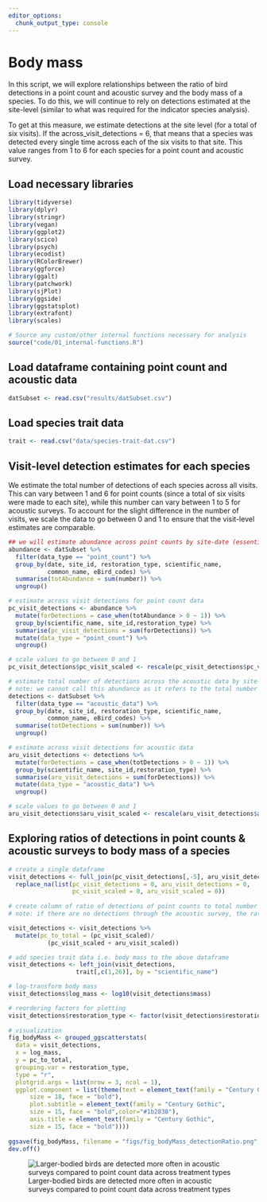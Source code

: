 ```yaml
---
editor_options: 
  chunk_output_type: console
---
```


# Body mass

In this script, we will explore relationships between the ratio of bird detections in a point count and acoustic survey and the body mass of a species. To do this, we will continue to rely on detections estimated at the site-level (similar to what was required for the indicator species analysis).   

To get at this measure, we estimate detections at the site level (for a total of six visits). If the across_visit_detections = 6, that means that a species was detected every single time across each of the six visits to that site. This value ranges from 1 to 6 for each species for a point count and acoustic survey.  

## Load necessary libraries
```r
library(tidyverse)
library(dplyr)
library(stringr)
library(vegan)
library(ggplot2)
library(scico)
library(psych)
library(ecodist)
library(RColorBrewer)
library(ggforce)
library(ggalt)
library(patchwork)
library(sjPlot)
library(ggside)
library(ggstatsplot)
library(extrafont)
library(scales)

# Source any custom/other internal functions necessary for analysis
source("code/01_internal-functions.R")
```

## Load dataframe containing point count and acoustic data
```r
datSubset <- read.csv("results/datSubset.csv")
```

## Load species trait data
```r
trait <- read.csv("data/species-trait-dat.csv")
```

## Visit-level detection estimates for each species  

We estimate the total number of detections of each species across all visits. This can vary between 1 and 6 for point counts (since a total of six visits were made to each site), while this number can vary between 1 to 5 for acoustic surveys. To account for the slight difference in the number of visits, we scale the data to go between 0 and 1 to ensure that the visit-level estimates are comparable.       
```r
## we will estimate abundance across point counts by site-date (essentially corresponding to visit)
abundance <- datSubset %>%
  filter(data_type == "point_count") %>%
  group_by(date, site_id, restoration_type, scientific_name,
           common_name, eBird_codes) %>% 
  summarise(totAbundance = sum(number)) %>%
  ungroup()

# estimate across visit detections for point count data
pc_visit_detections <- abundance %>%
  mutate(forDetections = case_when(totAbundance > 0 ~ 1)) %>%
  group_by(scientific_name, site_id,restoration_type) %>%
  summarise(pc_visit_detections = sum(forDetections)) %>%
  mutate(data_type = "point_count") %>%
  ungroup()

# scale values to go between 0 and 1
pc_visit_detections$pc_visit_scaled <- rescale(pc_visit_detections$pc_visit_detections, to = c(1,10))

# estimate total number of detections across the acoustic data by site-date (essentially corresponds to a visit)
# note: we cannot call this abundance as it refers to the total number of vocalizations across a 16-min period across all sites
detections <- datSubset %>%
  filter(data_type == "acoustic_data") %>%
  group_by(date, site_id, restoration_type, scientific_name,
           common_name, eBird_codes) %>% 
  summarise(totDetections = sum(number)) %>%
  ungroup()

# estimate across visit detections for acoustic data
aru_visit_detections <- detections %>%
  mutate(forDetections = case_when(totDetections > 0 ~ 1)) %>%
  group_by(scientific_name, site_id,restoration_type) %>%
  summarise(aru_visit_detections = sum(forDetections)) %>%
  mutate(data_type = "acoustic_data") %>%
  ungroup()

# scale values to go between 0 and 1
aru_visit_detections$aru_visit_scaled <- rescale(aru_visit_detections$aru_visit_detections, to = c(1,10))
```

## Exploring ratios of detections in point counts & acoustic surveys to body mass of a species  
```r
# create a single dataframe
visit_detections <- full_join(pc_visit_detections[,-5], aru_visit_detections[,-5]) %>%
  replace_na(list(pc_visit_detections = 0, aru_visit_detections = 0,
                  pc_visit_scaled = 0, aru_visit_scaled = 0))
  
# create column of ratio of detections of point counts to total number of detections from point count and acoustic data
# note: if there are no detections through the acoustic survey, the ratio will be 1; if there are equal number of detections in the acoustic survey and point count data, the ratio will be 0.5; if there no detections/lesser detections in a point count compared to acoustic survey, the ratio will be between 0 and 0.5; and lastly, if there are more detections in a point count compared to an acoustic survey, the ratio will be between 0.5 and 1. 

visit_detections <- visit_detections %>%
  mutate(pc_to_total = (pc_visit_scaled)/
           (pc_visit_scaled + aru_visit_scaled))

# add species trait data i.e. body mass to the above dataframe
visit_detections <- left_join(visit_detections, 
                   trait[,c(1,26)], by = "scientific_name")  

# log-transform body mass
visit_detections$log_mass <- log10(visit_detections$mass)

# reordering factors for plotting
visit_detections$restoration_type <- factor(visit_detections$restoration_type, levels = c("BM", "AR", "NR"))
  
# visualization
fig_bodyMass <- grouped_ggscatterstats(
  data = visit_detections,
  x = log_mass,
  y = pc_to_total,
  grouping.var = restoration_type,
  type = "r",
  plotgrid.args = list(nrow = 3, ncol = 1),
  ggplot.component = list(theme(text = element_text(family = "Century Gothic", size = 15, face = "bold"),plot.title = element_text(family = "Century Gothic",
      size = 18, face = "bold"),
      plot.subtitle = element_text(family = "Century Gothic", 
      size = 15, face = "bold",color="#1b2838"),
      axis.title = element_text(family = "Century Gothic",
      size = 15, face = "bold"))))
  
ggsave(fig_bodyMass, filename = "figs/fig_bodyMass_detectionRatio.png", width = 14, height = 16, device = png(), units = "in", dpi = 300)
dev.off() 
```

![Larger-bodied birds are detected more often in acoustic surveys compared to point count data across treatment types](figs/fig_bodyMass_detectionRatio.png)
